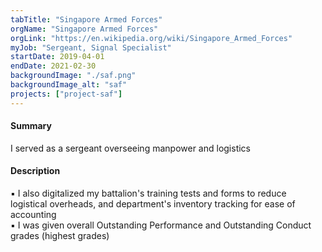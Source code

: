 ```yaml
---
tabTitle: "Singapore Armed Forces"
orgName: "Singapore Armed Forces"
orgLink: "https://en.wikipedia.org/wiki/Singapore_Armed_Forces"
myJob: "Sergeant, Signal Specialist"
startDate: 2019-04-01
endDate: 2021-02-30
backgroundImage: "./saf.png"
backgroundImage_alt: "saf"
projects: ["project-saf"]
---
```


<h4>Summary</h4>
I served as a sergeant overseeing manpower and logistics

<h4>Description</h4>
▪ I also digitalized my battalion's training tests and forms to reduce logistical overheads, and department's
inventory tracking for ease of accounting <br/>
▪ I was given overall Outstanding Performance and Outstanding Conduct grades (highest grades)